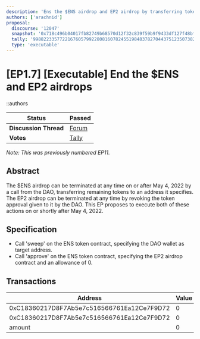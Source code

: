 ```yaml
---
description: 'Ens the $ENS airdrop and EP2 airdrop by transferring tokens and revoking approvals.'
authors: ['arachnid']
proposal:
  discourse: '12047'
  snapshot: '0x718c496b04017fb82749b68570d12f32c839f59b9f9433df127f48bf99121eb7'
  tally: '99882233577221676057992280816078245519848378270443751235073826886360950537295'
  type: 'executable'
---
```


# [EP1.7] [Executable] End the $ENS and EP2 airdrops

::authors

| **Status**            | Passed                                                                                                                        |
| --------------------- | ----------------------------------------------------------------------------------------------------------------------------- |
| **Discussion Thread** | [Forum](https://discuss.ens.domains/t/12047)                                                                                  |
| **Votes**             | [Tally](https://www.tally.xyz/gov/ens/proposal/99882233577221676057992280816078245519848378270443751235073826886360950537295) |

_Note: This was previously numbered EP11._

## Abstract

The $ENS airdrop can be terminated at any time on or after May 4, 2022 by a call from the DAO, transferring remaining tokens to an address it specifies. The EP2 airdrop can be terminated at any time by revoking the token approval given to it by the DAO. This EP proposes to execute both of these actions on or shortly after May 4, 2022.

## Specification

- Call 'sweep' on the ENS token contract, specifying the DAO wallet as target address.
- Call 'approve' on the ENS token contract, specifying the EP2 airdrop contract and an allowance of 0.

## Transactions

| Address                                    | Value | Function | Argument | Value                                      |
| ------------------------------------------ | ----- | -------- | -------- | ------------------------------------------ |
| 0xC18360217D8F7Ab5e7c516566761Ea12Ce7F9D72 | 0     | sweep    | dest     | 0xFe89cc7aBB2C4183683ab71653C4cdc9B02D44b7 |
| 0xC18360217D8F7Ab5e7c516566761Ea12Ce7F9D72 | 0     | approve  | spender  | 0x4A1241C2Cf2fD4a39918BCd738f90Bd7094eC2DC |
| amount                                     | 0     |          |          |                                            |
